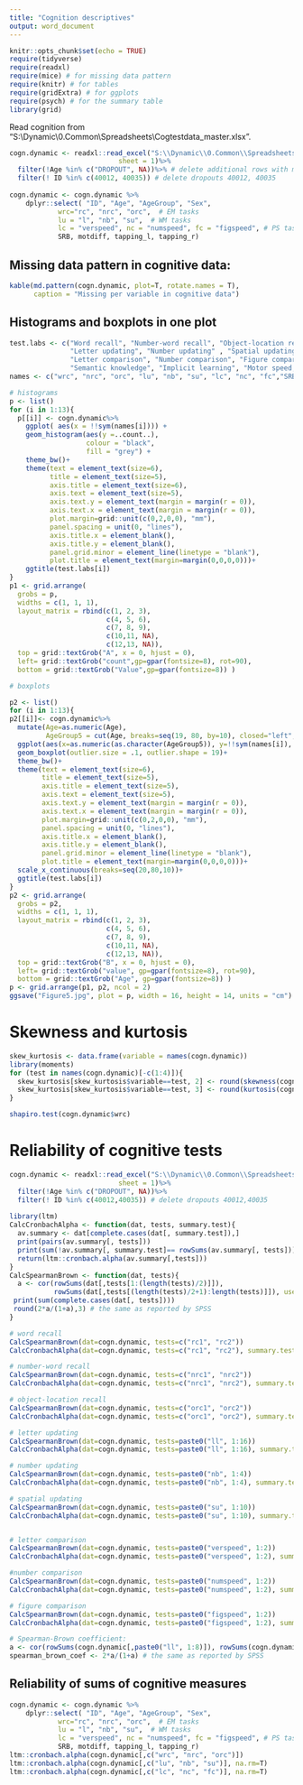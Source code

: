 ```yaml
---
title: "Cognition descriptives"
output: word_document
---
```


```r
knitr::opts_chunk$set(echo = TRUE)
require(tidyverse)
require(readxl)
require(mice) # for missing data pattern
require(knitr) # for tables
require(gridExtra) # for ggplots
require(psych) # for the summary table
library(grid)
```


Read cognition from "S:\\Dynamic\\0.Common\\Spreadsheets\\Cogtestdata_master.xlsx".

```r
cogn.dynamic <- readxl::read_excel("S:\\Dynamic\\0.Common\\Spreadsheets\\Cogtestdata_master.xlsx",
                           sheet = 1)%>%
  filter(!Age %in% c("DROPOUT", NA))%>% # delete additional rows with missing data
  filter(! ID %in% c(40012, 40035)) # delete dropouts 40012, 40035
  
cogn.dynamic <- cogn.dynamic %>%
    dplyr::select( "ID", "Age", "AgeGroup", "Sex",
            wrc="rc", "nrc", "orc",  # EM tasks
            lu = "l", "nb", "su",  # WM tasks
            lc = "verspeed", nc = "numspeed", fc = "figspeed", # PS tasks 
            SRB, motdiff, tapping_l, tapping_r)  

```

## Missing data pattern in cognitive data:
```r
kable(md.pattern(cogn.dynamic, plot=T, rotate.names = T),
      caption = "Missing per variable in cognitive data")
```



## Histograms and boxplots in one plot

```r

test.labs <- c("Word recall", "Number-word recall", "Object-location recall", 
               "Letter updating", "Number updating" , "Spatial updating",
               "Letter comparison", "Number comparison", "Figure comparison", 
               "Semantic knowledge", "Implicit learning", "Motor speed, left", "Motor speed, right")
names <- c("wrc", "nrc", "orc", "lu", "nb", "su", "lc", "nc", "fc","SRB", "motdiff", "tapping_l", "tapping_r")

# histograms
p <- list()
for (i in 1:13){
  p[[i]] <- cogn.dynamic%>%
    ggplot( aes(x = !!sym(names[i]))) +
    geom_histogram(aes(y =..count..), 
                   colour = "black", 
                   fill = "grey") +
    theme_bw()+
    theme(text = element_text(size=6), 
          title = element_text(size=5),
          axis.title = element_text(size=6),
          axis.text = element_text(size=5),
          axis.text.y = element_text(margin = margin(r = 0)),
          axis.text.x = element_text(margin = margin(r = 0)),
          plot.margin=grid::unit(c(0,2,0,0), "mm"),
          panel.spacing = unit(0, "lines"),
          axis.title.x = element_blank(),
          axis.title.y = element_blank(),
          panel.grid.minor = element_line(linetype = "blank"),
          plot.title = element_text(margin=margin(0,0,0,0)))+
    ggtitle(test.labs[i])
}
p1 <- grid.arrange(
  grobs = p,
  widths = c(1, 1, 1),
  layout_matrix = rbind(c(1, 2, 3),
                        c(4, 5, 6),
                        c(7, 8, 9),
                        c(10,11, NA),
                        c(12,13, NA)),
  top = grid::textGrob("A", x = 0, hjust = 0), 
  left= grid::textGrob("count",gp=gpar(fontsize=8), rot=90), 
  bottom = grid::textGrob("Value",gp=gpar(fontsize=8)) )

# boxplots

p2 <- list()
for (i in 1:13){
p2[[i]]<- cogn.dynamic%>%
  mutate(Age=as.numeric(Age),
         AgeGroup5 = cut(Age, breaks=seq(19, 80, by=10), closed="left", labels=seq(25, 75, by=10)))%>%
  ggplot(aes(x=as.numeric(as.character(AgeGroup5)), y=!!sym(names[i]), group=AgeGroup5))+
  geom_boxplot(outlier.size = .1, outlier.shape = 19)+
  theme_bw()+
  theme(text = element_text(size=6), 
        title = element_text(size=5),
        axis.title = element_text(size=5),
        axis.text = element_text(size=5),
        axis.text.y = element_text(margin = margin(r = 0)),
        axis.text.x = element_text(margin = margin(r = 0)),
        plot.margin=grid::unit(c(0,2,0,0), "mm"),
        panel.spacing = unit(0, "lines"),
        axis.title.x = element_blank(),
        axis.title.y = element_blank(),
        panel.grid.minor = element_line(linetype = "blank"),
        plot.title = element_text(margin=margin(0,0,0,0)))+
  scale_x_continuous(breaks=seq(20,80,10))+
  ggtitle(test.labs[i])
}
p2 <- grid.arrange(
  grobs = p2,
  widths = c(1, 1, 1),
  layout_matrix = rbind(c(1, 2, 3),
                        c(4, 5, 6),
                        c(7, 8, 9),
                        c(10,11, NA),
                        c(12,13, NA)),
  top = grid::textGrob("B", x = 0, hjust = 0), 
  left= grid::textGrob("value", gp=gpar(fontsize=8), rot=90), 
  bottom = grid::textGrob("Age", gp=gpar(fontsize=8)) )
p <- grid.arrange(p1, p2, ncol = 2)
ggsave("Figure5.jpg", plot = p, width = 16, height = 14, units = "cm")
```


# Skewness and kurtosis
```r

skew_kurtosis <- data.frame(variable = names(cogn.dynamic))
library(moments)
for (test in names(cogn.dynamic)[-c(1:4)]){
  skew_kurtosis[skew_kurtosis$variable==test, 2] <- round(skewness(cogn.dynamic[, test], na.rm=T),2)
  skew_kurtosis[skew_kurtosis$variable==test, 3] <- round(kurtosis(cogn.dynamic[, test], na.rm=T),2)
}

shapiro.test(cogn.dynamic$wrc)
```

# Reliability of cognitive tests
```r
cogn.dynamic <- readxl::read_excel("S:\\Dynamic\\0.Common\\Spreadsheets\\Cogtestdata_master.xlsx",
                           sheet = 1)%>%
  filter(!Age %in% c("DROPOUT", NA))%>%
  filter(! ID %in% c(40012,40035)) # delete dropouts 40012,40035
  
library(ltm)
CalcCronbachAlpha <- function(dat, tests, summary.test){
  av.summary <- dat[complete.cases(dat[, summary.test]),]
  print(pairs(av.summary[, tests]))
  print(sum(!av.summary[, summary.test]== rowSums(av.summary[, tests])))
  return(ltm::cronbach.alpha(av.summary[,tests]))
}
CalcSpearmanBrown <- function(dat, tests){
  a <- cor(rowSums(dat[,tests[1:(length(tests)/2)]]),
           rowSums(dat[,tests[(length(tests)/2+1):length(tests)]]), use="complete.obs")
 print(sum(complete.cases(dat[, tests])))
 round(2*a/(1+a),3) # the same as reported by SPSS
}

# word recall
CalcSpearmanBrown(dat=cogn.dynamic, tests=c("rc1", "rc2"))
CalcCronbachAlpha(dat=cogn.dynamic, tests=c("rc1", "rc2"), summary.test = "rc")

# number-word recall
CalcSpearmanBrown(dat=cogn.dynamic, tests=c("nrc1", "nrc2"))
CalcCronbachAlpha(dat=cogn.dynamic, tests=c("nrc1", "nrc2"), summary.test = "nrc")

# object-location recall
CalcSpearmanBrown(dat=cogn.dynamic, tests=c("orc1", "orc2"))
CalcCronbachAlpha(dat=cogn.dynamic, tests=c("orc1", "orc2"), summary.test = "orc")

# letter updating
CalcSpearmanBrown(dat=cogn.dynamic, tests=paste0("ll", 1:16))
CalcCronbachAlpha(dat=cogn.dynamic, tests=paste0("ll", 1:16), summary.test = "l")

# number updating
CalcSpearmanBrown(dat=cogn.dynamic, tests=paste0("nb", 1:4))
CalcCronbachAlpha(dat=cogn.dynamic, tests=paste0("nb", 1:4), summary.test = "nb")

# spatial updating
CalcSpearmanBrown(dat=cogn.dynamic, tests=paste0("su", 1:10))
CalcCronbachAlpha(dat=cogn.dynamic, tests=paste0("su", 1:10), summary.test = "su")


# letter comparison
CalcSpearmanBrown(dat=cogn.dynamic, tests=paste0("verspeed", 1:2))
CalcCronbachAlpha(dat=cogn.dynamic, tests=paste0("verspeed", 1:2), summary.test = "verspeed")

#number comparison
CalcSpearmanBrown(dat=cogn.dynamic, tests=paste0("numspeed", 1:2))
CalcCronbachAlpha(dat=cogn.dynamic, tests=paste0("numspeed", 1:2), summary.test = "numspeed")

# figure comparison
CalcSpearmanBrown(dat=cogn.dynamic, tests=paste0("figspeed", 1:2))
CalcCronbachAlpha(dat=cogn.dynamic, tests=paste0("figspeed", 1:2), summary.test = "figspeed")

# Spearman-Brown coefficient:
a <- cor(rowSums(cogn.dynamic[,paste0("ll", 1:8)]), rowSums(cogn.dynamic[,paste0("ll", 9:16)]), use="complete.obs")
spearman_brown_coef <- 2*a/(1+a) # the same as reported by SPSS
```

## Reliability of sums of cognitive measures 
```r
cogn.dynamic <- cogn.dynamic %>%
    dplyr::select( "ID", "Age", "AgeGroup", "Sex",
            wrc="rc", "nrc", "orc",  # EM tasks
            lu = "l", "nb", "su",  # WM tasks
            lc = "verspeed", nc = "numspeed", fc = "figspeed", # PS tasks 
            SRB, motdiff, tapping_l, tapping_r)  
ltm::cronbach.alpha(cogn.dynamic[,c("wrc", "nrc", "orc")])
ltm::cronbach.alpha(cogn.dynamic[,c("lu", "nb", "su")], na.rm=T)
ltm::cronbach.alpha(cogn.dynamic[,c("lc", "nc", "fc")], na.rm=T)
```

